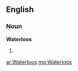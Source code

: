 ==English==

===Noun===
'''Waterloos'''

# {{plural of|[[Waterloo]]}}

[[ar:Waterloos]]
[[mg:Waterloos]]